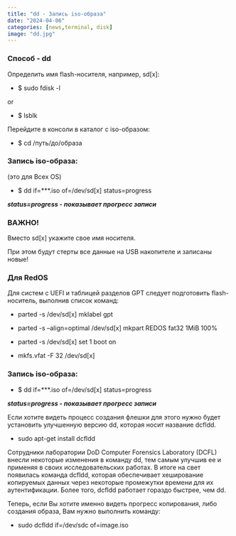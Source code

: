 ```yaml
---
title: "dd - Запись iso-образа"
date: "2024-04-06"
categories: [news,terminal, disk]
image: "dd.jpg"
---
```


### Способ - dd

Определить имя flash-носителя, например, sd[x]:

- $ sudo fdisk -l

or

- $ lsblk

Перейдите в консоли в каталог с iso-образом:

- $ cd /путь/до/образа

### Запись iso-образа:

(это для Всех OS)

- $ dd if=***.iso of=/dev/sd[x] status=progress

***status=progress - показывает прогресс записи***

### ВАЖНО!

Вместо sd[x] укажите свое имя носителя.

При этом будут стерты все данные на USB накопителе и записаны новые!

### Для RedOS

Для систем с UEFI и таблицей разделов GPT следует подготовить flash-носитель, выполнив список команд:

- parted -s /dev/sd[x] mklabel gpt

- parted -s –align=optimal /dev/sd[x] mkpart REDOS fat32 1MiB 100%

- parted -s /dev/sd[x] set 1 boot on

- mkfs.vfat -F 32 /dev/sd[x]

### Запись iso-образа:

- $ dd if=***.iso of=/dev/sd[x] status=progress

***status=progress - показывает прогресс записи***

Если хотите видеть процесс создания флешки для этого нужно будет установить улучшенную версию dd, которая носит название dcfldd.

- sudo apt-get install dcfldd

Сотрудники лаборатории DoD Computer Forensics Laboratory (DCFL) внесли некоторые изменения в команду dd, тем самым улучшив ее и применяя в своих исследовательских работах. В итоге на свет появилась команда dcfldd, которая обеспечивает хеширование копируемых данных через некоторые промежутки времени для их аутентификации. Более того, dcfldd работает гораздо быстрее, чем dd.

Теперь, если Вы хотите именно видеть прогресс копирования, либо создания образа, Вам нужно выполнить команду:

- sudo dcfldd if=/dev/sdc of=image.iso


